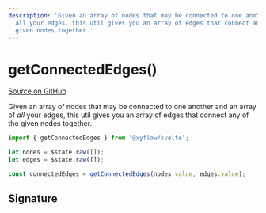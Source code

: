 ```yaml
---
description: 'Given an array of nodes that may be connected to one another and an array of
  all your edges, this util gives you an array of edges that connect any of the
  given nodes together.'
---
```


# getConnectedEdges()

[Source on GitHub](https://github.com/xyflow/xyflow/blob/main/packages/system/src/utils/graph.ts/#L327-L337)

Given an array of nodes that may be connected to one another and an array of
_all_ your edges, this util gives you an array of edges that connect any of the
given nodes together.

```js
import { getConnectedEdges } from '@xyflow/svelte';

let nodes = $state.raw([]);
let edges = $state.raw([]);

const connectedEdges = getConnectedEdges(nodes.value, edges.value);
```

## Signature

<APIDocs functionName="getConnectedEdges" />
